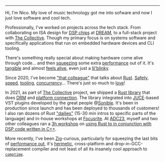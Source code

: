 ----

Hi, I'm Nico. My love of music technology got me into
sofware and now I just love software and cool tech.

Professionally, I've worked on projects across
the tech stack. From collaborating on ISA design
for [DSP chips](https://www.analog.com/en/lp/001/beginners-guide-to-dsp.html)
at [DREAM](https://dream.fr/), to a full-stack
project with [The Collective](https://collective.focusrite.com/).
Though my primary focus is on systems software and specifically
applications that run on embedded hardware devices and CLI tooling.

There's something really special about making hardware
come alive through code... and then [squeezing](https://en.algorithmica.org/hpc/pipelining/branchless/)
some extra [performance](https://www.analog.com/en/resources/technical-articles/fixedpoint-vs-floatingpoint-dsp.html)
out of it. It's [tangible](https://www.youtube.com/shorts/RNdrQsV4bXw) and almost
[feels alive](https://www.youtube.com/watch?v=SuDw7gvd-us),
even just a [lil'blinky](https://docs.esp-rs.org/no_std-training/03_2_blinky.html).

Since 2020, I've become ["that colleague"](https://www.reddit.com/r/rust/comments/ifkrvg/i_printed_rewrite_it_in_rust_swag_for_students/)
that talks about [Rust](https://www.rust-lang.org/tools/install).
[Safety](https://www.tomshardware.com/software/security-software/white-house-urges-developers-to-avoid-c-and-c-use-memory-safe-programming-languages),
[speed](https://corrode.dev/blog/tips-for-faster-rust-compile-times/),
[tooling](https://github.com/EmbarkStudios/cargo-deny),
[concurrency](https://blog.logrocket.com/implementing-data-parallelism-rayon-rust/)...
There's just so much to [love](https://www.gyata.ai/rust/rust-compiler-errors/)!

In 2021, as part of [The Collective](https://collective.focusrite.com/products/fast-verb) project,
we shipped a [Rust library](https://www.youtube.com/watch?v=US815F9bg5A&feature=youtu.be)
that does [DRM](https://en.wikipedia.org/wiki/Digital_rights_management)
and [platform connection](https://aws.amazon.com/). The library integrated
into [JUCE](https://juce.com/)-based VST plugins developed by the great people @[Sonible](https://www.sonible.com/).
It's been in production since launch and has been deployed to thousands of customers!
I also ran dozens of Rust ["dailies"](https://www.fluentcpp.com/dailycpp/)
(15-30 min intros to specific parts of the language)
and in-house workshops at [Focusrite](https://focusrite.com/). At [ADC23](https://audio.dev/conference/),
myself and two other colleagues ran a [3h workshop](https://adc23.sched.com/event/1Pufs/workshop-using-rust-for-fast-cross-platform-development-with-your-existing-audio-libraries)
on [using Rust to in conjunction with DSP code written in C++](https://github.com/FocusriteGroup/rust-workshop-adc23).

More recently, I've been [Zig](https://ziglang.org/)-curious, particularly
for squeezing the last bits of [performance out](https://alic.dev/blog/dense-enums), it's
[hermetic](https://www.uber.com/en-FR/blog/bootstrapping-ubers-infrastructure-on-arm64-with-zig/),
cross-platform and drop-in-GCC-replacement compiler
and not least of all its insanely cool approach to [`comptime`](https://kristoff.it/blog/what-is-zig-comptime/).
